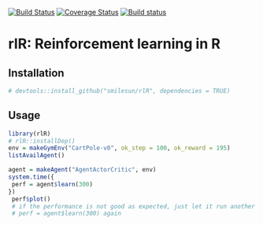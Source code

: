 [![Build Status](https://travis-ci.com/smilesun/rlR.svg?branch=master)](https://travis-ci.com/smilesun/rlR)
[![Coverage Status](https://coveralls.io/repos/github/smilesun/rlR/badge.svg?branch=master)](https://coveralls.io/github/smilesun/rlR?branch=master)
[![Build status](https://ci.appveyor.com/api/projects/status/d0oyb358bh3e8r7r?svg=true)](https://ci.appveyor.com/project/smilesun/rlr)




# rlR: Reinforcement learning in R

## Installation
```r
# devtools::install_github("smilesun/rlR", dependencies = TRUE)
```

## Usage
```r
library(rlR)
# rlR::installDep()
env = makeGymEnv("CartPole-v0", ok_step = 100, ok_reward = 195)
listAvailAgent()
```


```r
agent = makeAgent("AgentActorCritic", env)
system.time({
 perf = agent$learn(300)
})
 perf$plot()
 # if the performance is not good as expected, just let it run another number of episodes by using
 # perf = agent$learn(300) again
```
